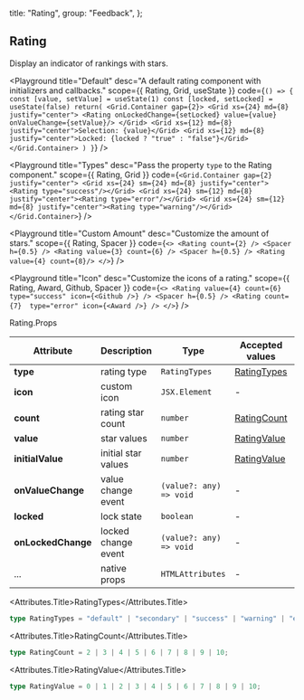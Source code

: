 
  title: "Rating",
  group: "Feedback",
};

## Rating

Display an indicator of rankings with stars.

<Playground
  title="Default"
  desc="A default rating component with initializers and callbacks."
  scope={{ Rating, Grid, useState }}
  code={`
() => {
  const [value, setValue] = useState(1)
  const [locked, setLocked] = useState(false)
  return(
    <Grid.Container gap={2}>
      <Grid xs={24} md={8} justify="center">
        <Rating onLockedChange={setLocked} value={value} onValueChange={setValue}/>
      </Grid>
      <Grid xs={12} md={8} justify="center">Selection: {value}</Grid>
      <Grid xs={12} md={8} justify="center">Locked: {locked ? "true" : "false"}</Grid>
    </Grid.Container>
  )
}
`}
/>

<Playground
  title="Types"
  desc="Pass the property `type` to the Rating component."
  scope={{ Rating, Grid }}
  code={`
<Grid.Container gap={2} justify="center">
  <Grid xs={24} sm={24} md={8} justify="center"><Rating type="success"/></Grid>
  <Grid xs={24} sm={12} md={8} justify="center"><Rating type="error"/></Grid>
  <Grid xs={24} sm={12} md={8} justify="center"><Rating type="warning"/></Grid>
</Grid.Container>
`}
/>

<Playground
  title="Custom Amount"
  desc="Customize the amount of stars."
  scope={{ Rating, Spacer }}
  code={`
<>
  <Rating count={2} />
  <Spacer h={0.5} />
  <Rating value={3} count={6} />
  <Spacer h={0.5} />
  <Rating value={4} count={8}/>
</>
`}
/>

<Playground
  title="Icon"
  desc="Customize the icons of a rating."
  scope={{ Rating, Award, Github, Spacer }}
  code={`
<>
  <Rating
     value={4}
     count={6}
     type="success"
     icon={<Github />} />
  <Spacer h={0.5} />
  <Rating count={7}  type="error" icon={<Award />} />
</>
`}
/>

<Attributes edit="/pages/en-us/components/rating.mdx">
<Attributes.Title>Rating.Props</Attributes.Title>

| Attribute          | Description         | Type                    | Accepted values             | Default   |
| ------------------ | ------------------- | ----------------------- | --------------------------- | --------- |
| **type**           | rating type         | `RatingTypes`           | [RatingTypes](#ratingtypes) | `default` |
| **icon**           | custom icon         | `JSX.Element`           | -                           | -         |
| **count**          | rating star count   | `number`                | [RatingCount](#ratingcount) | `5`       |
| **value**          | star values         | `number`                | [RatingValue](#ratingvalue) | -         |
| **initialValue**   | initial star values | `number`                | [RatingValue](#ratingvalue) | `1`       |
| **onValueChange**  | value change event  | `(value?: any) => void` | -                           | -         |
| **locked**         | lock state          | `boolean`               | -                           | `false`   |
| **onLockedChange** | locked change event | `(value?: any) => void` | -                           | -         |
| ...                | native props        | `HTMLAttributes`        | -                           | -         |

<Attributes.Title>RatingTypes</Attributes.Title>

```ts
type RatingTypes = "default" | "secondary" | "success" | "warning" | "error";
```

<Attributes.Title>RatingCount</Attributes.Title>

```ts
type RatingCount = 2 | 3 | 4 | 5 | 6 | 7 | 8 | 9 | 10;
```

<Attributes.Title>RatingValue</Attributes.Title>

```ts
type RatingValue = 0 | 1 | 2 | 3 | 4 | 5 | 6 | 7 | 8 | 9 | 10;
```

</Attributes>

